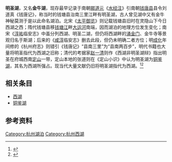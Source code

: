 '''明圣湖'''，又名'''金牛湖'''，现存最早记录于南朝[[郦道元|郦道元]]《[[水经注|水经注]]》引南朝[[钱唐县|钱唐县]]县令刘道真《钱唐记》，称当时的钱塘县治南三里江畔有明圣湖，古人曾见湖中又有金牛神秘莫测于是以此命名湖泊。北宋《[[太平御览|太平御览]]》则记载钱塘县旧时在灵隐山下今日西湖之西；隋代钱塘县移[[钱塘江|钱塘江]]畔[[大运河|大运河]]南端，因而湖泊的地理方位发生变化；南宋《[[淳祐|淳祐]]临安志》中虽分列西湖、明圣二湖，但仍将西湖畔的[[涌金门|涌金门]]、金牛寺等景观归名于斯湖；后来的《[[咸淳|咸淳]]临安志》删去此段，但仍未明确二者方位；明[[成化|成化]]年间修的《杭州府志》则错引《钱唐记》“县南三里”为“县南两百步”，明代书籍也大量将明圣指代为西湖之旧称；清代的考据家[[赵一清|赵一清]]则作《西湖非明圣湖辩》指出明圣在府城西南[[定山|定山]]一带，定山本地的张道则在《定山小识》中认为明圣湖为[[铜鉴湖|铜鉴湖]]，其名为西湖所强占。现当代大量文献仍旧将明圣湖指代为西湖。<ref>{{Cite journal|title=杭州西湖非明圣湖考辨——兼论“西湖”名称的沿革|author=徐规;林正秋|url=http://www.cqvip.com/QK/81269X/19801/662405784.html|journal=杭州大学学报：人文社会科学版|issue=1|doi=|others=|year=1980|volume=|page=|pmid=|access-date=2020-06-30|archive-date=2020-07-02|archive-url=https://web.archive.org/web/20200702223652/http://www.cqvip.com/QK/81269X/19801/662405784.html|dead-url=no}}</ref><ref>{{cite conference|url=http://cpfd.cnki.com.cn/Article/CPFDTOTAL-GDCX199209001016.htm|title=杭州明圣湖地理考|last1=|first1=|author-link1=奚柳芳|last2=|first2=|author-link2=|date=1992|publisher=中国古都学会|book-title=中国古都研究（第十辑）——中国古都学会第十届年会暨学术研讨会论文集|pages=|location=|conference=|id=|access-date=2020-06-30|archive-date=2019-05-04|archive-url=https://web.archive.org/web/20190504185801/http://cpfd.cnki.com.cn/Article/CPFDTOTAL-GDCX199209001016.htm|dead-url=no}}</ref>

== 相关条目 ==

* [[西湖|西湖]]
* [[铜鉴湖|铜鉴湖]]

== 参考资料 ==
{{Reflist}}
[[Category:杭州湖泊|Category:杭州湖泊]]
[[Category:杭州西湖|Category:杭州西湖]]